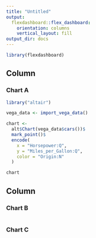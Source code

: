 ```yaml
---
title: "Untitled"
output: 
  flexdashboard::flex_dashboard:
    orientation: columns
    vertical_layout: fill
output_dir: docs
---
```


```r
library(flexdashboard)

```

Column {data-width=650}
-----------------------------------------------------------------------

### Chart A

```r
library("altair")

vega_data <- import_vega_data()

chart <- 
  alt$Chart(vega_data$cars())$
  mark_point()$
  encode(
    x = "Horsepower:Q",
    y = "Miles_per_Gallon:Q",
    color = "Origin:N"
  )

chart
```

Column {data-width=350}
-----------------------------------------------------------------------

### Chart B

```r

```

### Chart C

```r

```

